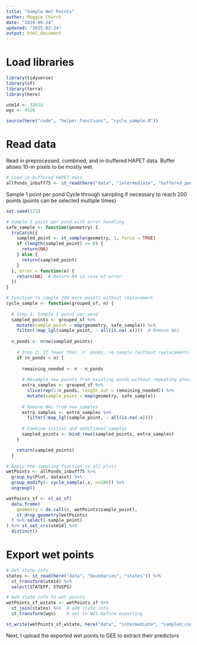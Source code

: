 ```yaml
---
title: "Sample Wet Points"
author: Maggie Church
date: "2024-09-24"
updated: "2025-02-24"
output: html_document
---
```


# Load libraries
```r
library(tidyverse)
library(sf)
library(terra)
library(here)

utm14 <- 32614
wgs <- 4326

source(here("code", "helper_functions", "cycle_sample.R"))
```

# Read data
Read in preprocessed, combined, and in-buffered HAPET data. Buffer allows 10-m pixels to be mostly wet. 
```r
# Load in-buffered HAPET data
allPonds_inbuff75 <- st_read(here("data", "intermediate", "buffered_ponds", "allPonds_inbuff75.shp")) 
```

Sample 1 point per pond
Cycle through sampling if necessary to reach 200 points 
(points can be selected multiple times)
```r
set.seed(123)

# Sample 1 point per pond with error handling
safe_sample <- function(geometry) {
  tryCatch({
    sampled_point <- st_sample(geometry, 1, force = TRUE)
    if (length(sampled_point) == 0) {
      return(NA)
    } else {
      return(sampled_point)
    }
  }, error = function(e) {
    return(NA)  # Return NA in case of error
  })
}

# Function to sample 200 more points without replacement
cycle_sample <- function(grouped_sf, n) {
  
  # Step 1: Sample 1 point per pond
  sampled_points <- grouped_sf %>%
    mutate(sample_point = map(geometry, safe_sample)) %>%
    filter(!map_lgl(sample_point, ~ all(is.na(.x))))  # Remove NAs
  
  n_ponds <- nrow(sampled_points)
  
    # Step 2: If fewer than `n` ponds, re-sample (without replacement) from existing ponds to get additional points
    if (n_ponds < n) {
      
      remaining_needed <- n - n_ponds
      
      # Resample new points from existing ponds without repeating previous samples
      extra_samples <- grouped_sf %>%
        slice(rep(1:n_ponds, length.out = remaining_needed)) %>%
        mutate(sample_point = map(geometry, safe_sample)) 
      
      # Remove NAs from new samples
      extra_samples <- extra_samples %>%
        filter(!map_lgl(sample_point, ~ all(is.na(.x))))
      
      # Combine initial and additional samples
      sampled_points <- bind_rows(sampled_points, extra_samples)
    }

    return(sampled_points)
  }

# Apply the sampling function to all plots
wetPoints <- allPonds_inbuff75 %>%
  group_by(Plot, dataset) %>%
  group_modify(~ cycle_sample(.x, n=200)) %>%
  ungroup() 

wetPoints_sf <- st_as_sf(
  data.frame(
    geometry = do.call(c, wetPoints$sample_point),  
    st_drop_geometry(wetPoints) 
  ) %>% select(-sample_point) 
) %>% st_set_crs(utm14) %>% 
  distinct() 
```

# Export wet points
```r
# Get state info
states <- st_read(here("data", "boundaries", "states")) %>%
  st_transform(utm14) %>% 
  select(STATEFP, STUSPS)

# Add state info to wet points
wetPoints_sf_wstate <- wetPoints_sf %>%
  st_join(states) %>%  # add state info
  st_transform(wgs)    # set to WGS before exporting

st_write(wetPoints_sf_wstate, here("data", "intermediate", "sampled_coordinates", "wet_200.shp"), append=FALSE)
```

Next, I upload the exported wet points to GEE to extract their predictors
